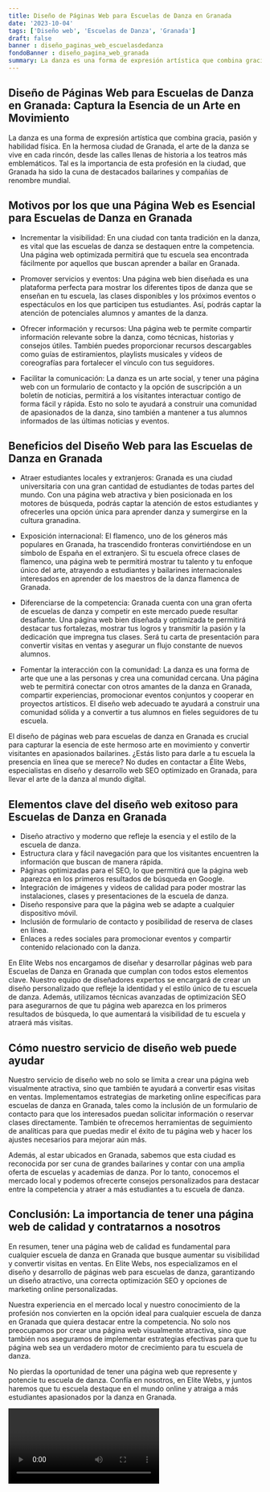 ```yaml
---
title: Diseño de Páginas Web para Escuelas de Danza en Granada
date: '2023-10-04'
tags: ['Diseño web', 'Escuelas de Danza', 'Granada']
draft: false
banner : diseño_paginas_web_escuelasdedanza
fondoBanner : diseño_pagina_web_granada
summary: La danza es una forma de expresión artística que combina gracia, pasión y habilidad física. En la hermosa ciudad de Granada, el arte de la danza se vive en cada rincón, desde las calles llenas de historia a los teatros más emblemáticos. Tal es la importancia de esta profesión en la ciudad, que Granada ha sido la cuna de destacados bailarines y compañías de renombre mundial. 
---
```


## Diseño de Páginas Web para Escuelas de Danza en Granada: Captura la Esencia de un Arte en Movimiento

La danza es una forma de expresión artística que combina gracia, pasión y habilidad física. En la hermosa ciudad de Granada, el arte de la danza se vive en cada rincón, desde las calles llenas de historia a los teatros más emblemáticos. Tal es la importancia de esta profesión en la ciudad, que Granada ha sido la cuna de destacados bailarines y compañías de renombre mundial. 

## Motivos por los que una Página Web es Esencial para Escuelas de Danza en Granada

- Incrementar la visibilidad: En una ciudad con tanta tradición en la danza, es vital que las escuelas de danza se destaquen entre la competencia. Una página web optimizada permitirá que tu escuela sea encontrada fácilmente por aquellos que buscan aprender a bailar en Granada.

- Promover servicios y eventos: Una página web bien diseñada es una plataforma perfecta para mostrar los diferentes tipos de danza que se enseñan en tu escuela, las clases disponibles y los próximos eventos o espectáculos en los que participen tus estudiantes. Así, podrás captar la atención de potenciales alumnos y amantes de la danza.

- Ofrecer información y recursos: Una página web te permite compartir información relevante sobre la danza, como técnicas, historias y consejos útiles. También puedes proporcionar recursos descargables como guías de estiramientos, playlists musicales y vídeos de coreografías para fortalecer el vínculo con tus seguidores.

- Facilitar la comunicación: La danza es un arte social, y tener una página web con un formulario de contacto y la opción de suscripción a un boletín de noticias, permitirá a los visitantes interactuar contigo de forma fácil y rápida. Esto no solo te ayudará a construir una comunidad de apasionados de la danza, sino también a mantener a tus alumnos informados de las últimas noticias y eventos.

## Beneficios del Diseño Web para las Escuelas de Danza en Granada

- Atraer estudiantes locales y extranjeros: Granada es una ciudad universitaria con una gran cantidad de estudiantes de todas partes del mundo. Con una página web atractiva y bien posicionada en los motores de búsqueda, podrás captar la atención de estos estudiantes y ofrecerles una opción única para aprender danza y sumergirse en la cultura granadina.

- Exposición internacional: El flamenco, uno de los géneros más populares en Granada, ha trascendido fronteras convirtiéndose en un símbolo de España en el extranjero. Si tu escuela ofrece clases de flamenco, una página web te permitirá mostrar tu talento y tu enfoque único del arte, atrayendo a estudiantes y bailarines internacionales interesados en aprender de los maestros de la danza flamenca de Granada.

- Diferenciarse de la competencia: Granada cuenta con una gran oferta de escuelas de danza y competir en este mercado puede resultar desafiante. Una página web bien diseñada y optimizada te permitirá destacar tus fortalezas, mostrar tus logros y transmitir la pasión y la dedicación que impregna tus clases. Será tu carta de presentación para convertir visitas en ventas y asegurar un flujo constante de nuevos alumnos.

- Fomentar la interacción con la comunidad: La danza es una forma de arte que une a las personas y crea una comunidad cercana. Una página web te permitirá conectar con otros amantes de la danza en Granada, compartir experiencias, promocionar eventos conjuntos y cooperar en proyectos artísticos. El diseño web adecuado te ayudará a construir una comunidad sólida y a convertir a tus alumnos en fieles seguidores de tu escuela.

El diseño de páginas web para escuelas de danza en Granada es crucial para capturar la esencia de este hermoso arte en movimiento y convertir visitantes en apasionados bailarines. ¿Estás listo para darle a tu escuela la presencia en línea que se merece? No dudes en contactar a Élite Webs, especialistas en diseño y desarrollo web SEO optimizado en Granada, para llevar el arte de la danza al mundo digital.

<GifSeo />

<Cta />

## Elementos clave del diseño web exitoso para Escuelas de Danza en Granada

- Diseño atractivo y moderno que refleje la esencia y el estilo de la escuela de danza.
- Estructura clara y fácil navegación para que los visitantes encuentren la información que buscan de manera rápida.
- Páginas optimizadas para el SEO, lo que permitirá que la página web aparezca en los primeros resultados de búsqueda en Google.
- Integración de imágenes y videos de calidad para poder mostrar las instalaciones, clases y presentaciones de la escuela de danza.
- Diseño responsive para que la página web se adapte a cualquier dispositivo móvil.
- Inclusión de formulario de contacto y posibilidad de reserva de clases en línea.
- Enlaces a redes sociales para promocionar eventos y compartir contenido relacionado con la danza.

En Elite Webs nos encargamos de diseñar y desarrollar páginas web para Escuelas de Danza en Granada que cumplan con todos estos elementos clave. Nuestro equipo de diseñadores expertos se encargará de crear un diseño personalizado que refleje la identidad y el estilo único de tu escuela de danza. Además, utilizamos técnicas avanzadas de optimización SEO para asegurarnos de que tu página web aparezca en los primeros resultados de búsqueda, lo que aumentará la visibilidad de tu escuela y atraerá más visitas.

## Cómo nuestro servicio de diseño web puede ayudar

Nuestro servicio de diseño web no solo se limita a crear una página web visualmente atractiva, sino que también te ayudará a convertir esas visitas en ventas. Implementamos estrategias de marketing online específicas para escuelas de danza en Granada, tales como la inclusión de un formulario de contacto para que los interesados puedan solicitar información o reservar clases directamente. También te ofrecemos herramientas de seguimiento de analíticas para que puedas medir el éxito de tu página web y hacer los ajustes necesarios para mejorar aún más.

Además, al estar ubicados en Granada, sabemos que esta ciudad es reconocida por ser cuna de grandes bailarines y contar con una amplia oferta de escuelas y academias de danza. Por lo tanto, conocemos el mercado local y podemos ofrecerte consejos personalizados para destacar entre la competencia y atraer a más estudiantes a tu escuela de danza.

## Conclusión: La importancia de tener una página web de calidad y contratarnos a nosotros

En resumen, tener una página web de calidad es fundamental para cualquier escuela de danza en Granada que busque aumentar su visibilidad y convertir visitas en ventas. En Elite Webs, nos especializamos en el diseño y desarrollo de páginas web para escuelas de danza, garantizando un diseño atractivo, una correcta optimización SEO y opciones de marketing online personalizadas.

Nuestra experiencia en el mercado local y nuestro conocimiento de la profesión nos convierten en la opción ideal para cualquier escuela de danza en Granada que quiera destacar entre la competencia. No solo nos preocupamos por crear una página web visualmente atractiva, sino que también nos aseguramos de implementar estrategias efectivas para que tu página web sea un verdadero motor de crecimiento para tu escuela de danza.

No pierdas la oportunidad de tener una página web que represente y potencie tu escuela de danza. Confía en nosotros, en Elite Webs, y juntos haremos que tu escuela destaque en el mundo online y atraiga a más estudiantes apasionados por la danza en Granada.

<Video />

<CtaBot job='Escuelas de Danza' city='Granada'/>

<Gmaps query='Granada+españa+maps' />